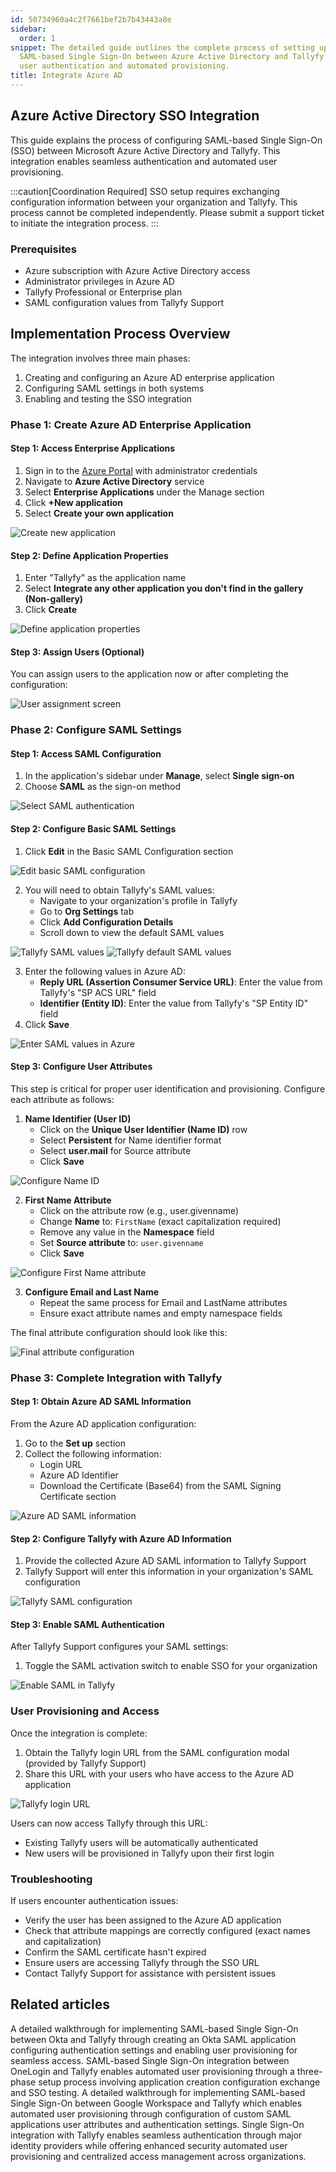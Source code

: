 ```yaml
---
id: 50734960a4c2f7661bef2b7b43443a8e
sidebar:
  order: 1
snippet: The detailed guide outlines the complete process of setting up and configuring
  SAML-based Single Sign-On between Azure Active Directory and Tallyfy for seamless
  user authentication and automated provisioning.
title: Integrate Azure AD
---
```


## Azure Active Directory SSO Integration

This guide explains the process of configuring SAML-based Single Sign-On (SSO) between Microsoft Azure Active Directory and Tallyfy. This integration enables seamless authentication and automated user provisioning.

:::caution[Coordination Required]
SSO setup requires exchanging configuration information between your organization and Tallyfy. This process cannot be completed independently. Please submit a support ticket to initiate the integration process.
:::

### Prerequisites

- Azure subscription with Azure Active Directory access
- Administrator privileges in Azure AD
- Tallyfy Professional or Enterprise plan
- SAML configuration values from Tallyfy Support

## Implementation Process Overview

The integration involves three main phases:
1. Creating and configuring an Azure AD enterprise application
2. Configuring SAML settings in both systems
3. Enabling and testing the SSO integration

### Phase 1: Create Azure AD Enterprise Application

#### Step 1: Access Enterprise Applications

1. Sign in to the [Azure Portal](https://portal.azure.com/) with administrator credentials
2. Navigate to **Azure Active Directory** service
3. Select **Enterprise Applications** under the Manage section
4. Click **+New application**
5. Select **Create your own application**

![Create new application](https://screenshots.tallyfy.com/azuresso-1.png)

#### Step 2: Define Application Properties

1. Enter "Tallyfy" as the application name
2. Select **Integrate any other application you don't find in the gallery (Non-gallery)**
3. Click **Create**

![Define application properties](https://screenshots.tallyfy.com/azuresso-2.png)

#### Step 3: Assign Users (Optional)

You can assign users to the application now or after completing the configuration:

![User assignment screen](https://screenshots.tallyfy.com/azuresso-3.png)

### Phase 2: Configure SAML Settings

#### Step 1: Access SAML Configuration

1. In the application's sidebar under **Manage**, select **Single sign-on**
2. Choose **SAML** as the sign-on method

![Select SAML authentication](https://screenshots.tallyfy.com/azuresso-4.png)

#### Step 2: Configure Basic SAML Settings

1. Click **Edit** in the Basic SAML Configuration section

![Edit basic SAML configuration](https://screenshots.tallyfy.com/azuresso-5.png)

2. You will need to obtain Tallyfy's SAML values:
   - Navigate to your organization's profile in Tallyfy
   - Go to **Org Settings** tab
   - Click **Add Configuration Details**
   - Scroll down to view the default SAML values

![Tallyfy SAML values](https://screenshots.tallyfy.com/azuresso-7.png)
![Tallyfy default SAML values](https://screenshots.tallyfy.com/azuresso-8.png)

3. Enter the following values in Azure AD:
   - **Reply URL (Assertion Consumer Service URL)**: Enter the value from Tallyfy's "SP ACS URL" field
   - **Identifier (Entity ID)**: Enter the value from Tallyfy's "SP Entity ID" field
4. Click **Save**

![Enter SAML values in Azure](https://screenshots.tallyfy.com/azuresso-6.png)

#### Step 3: Configure User Attributes

This step is critical for proper user identification and provisioning. Configure each attribute as follows:

1. **Name Identifier (User ID)**
   - Click on the **Unique User Identifier (Name ID)** row
   - Select **Persistent** for Name identifier format
   - Select **user.mail** for Source attribute
   - Click **Save**

![Configure Name ID](https://screenshots.tallyfy.com/azuresso-9.png)

2. **First Name Attribute**
   - Click on the attribute row (e.g., user.givenname)
   - Change **Name** to: `FirstName` (exact capitalization required)
   - Remove any value in the **Namespace** field
   - Set **Source attribute** to: `user.givenname`
   - Click **Save**

![Configure First Name attribute](https://screenshots.tallyfy.com/azuresso-10.png)

3. **Configure Email and Last Name**
   - Repeat the same process for Email and LastName attributes
   - Ensure exact attribute names and empty namespace fields

The final attribute configuration should look like this:

![Final attribute configuration](https://screenshots.tallyfy.com/azuresso-11.png)

### Phase 3: Complete Integration with Tallyfy

#### Step 1: Obtain Azure AD SAML Information

From the Azure AD application configuration:

1. Go to the **Set up** section
2. Collect the following information:
   - Login URL
   - Azure AD Identifier
   - Download the Certificate (Base64) from the SAML Signing Certificate section

![Azure AD SAML information](https://screenshots.tallyfy.com/azuresso-12.png)

#### Step 2: Configure Tallyfy with Azure AD Information

1. Provide the collected Azure AD SAML information to Tallyfy Support
2. Tallyfy Support will enter this information in your organization's SAML configuration

![Tallyfy SAML configuration](https://screenshots.tallyfy.com/azuresso-13.png)

#### Step 3: Enable SAML Authentication

After Tallyfy Support configures your SAML settings:

1. Toggle the SAML activation switch to enable SSO for your organization

![Enable SAML in Tallyfy](https://screenshots.tallyfy.com/azuresso-14.png)

### User Provisioning and Access

Once the integration is complete:

1. Obtain the Tallyfy login URL from the SAML configuration modal (provided by Tallyfy Support)
2. Share this URL with your users who have access to the Azure AD application

![Tallyfy login URL](https://screenshots.tallyfy.com/azuresso-15.png)

Users can now access Tallyfy through this URL:
- Existing Tallyfy users will be automatically authenticated
- New users will be provisioned in Tallyfy upon their first login

### Troubleshooting

If users encounter authentication issues:
- Verify the user has been assigned to the Azure AD application
- Check that attribute mappings are correctly configured (exact names and capitalization)
- Confirm the SAML certificate hasn't expired
- Ensure users are accessing Tallyfy through the SSO URL
- Contact Tallyfy Support for assistance with persistent issues


## Related articles
<CardGrid>
<LinkTitleCard header="<b>Authentication > Integrate Okta</b>" href="/products/pro/integrations/authentication/how-to-integrate-okta-samlsso-with-tallyfy/" > A detailed walkthrough for implementing SAML-based Single Sign-On between Okta and Tallyfy through creating an Okta SAML application configuring authentication settings and enabling user provisioning for seamless access. </LinkTitleCard>
<LinkTitleCard header="<b>Authentication > Integrate OneLogin</b>" href="/products/pro/integrations/authentication/how-to-integrate-onelogin-samlsso-with-tallyfy/" > SAML-based Single Sign-On integration between OneLogin and Tallyfy enables automated user provisioning through a three-phase setup process involving application creation configuration exchange and SSO testing. </LinkTitleCard>
<LinkTitleCard header="<b>Authentication > Integrate Google Suite</b>" href="/products/pro/integrations/authentication/how-to-integrate-google-suite-samlsso-with-tallyfy/" > A detailed walkthrough for implementing SAML-based Single Sign-On between Google Workspace and Tallyfy which enables automated user provisioning through configuration of custom SAML applications user attributes and authentication settings. </LinkTitleCard>
<LinkTitleCard header="<b>Integrations > Authentication and SSO</b>" href="/products/pro/integrations/authentication/" > Single Sign-On integration with Tallyfy enables seamless authentication through major identity providers while offering enhanced security automated user provisioning and centralized access management across organizations. </LinkTitleCard>
</CardGrid>